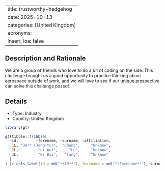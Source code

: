 
---
title: trustworthy-hedgehog
date: 2025-10-13
categories: [United Kingdom]
acronyms:
  insert_loa: false
---

## Description and Rationale

We are a group of friends who love to do a bit of coding on the side. This challenge brought us a good opportunity to practice thinking about aerospace outside of work, and we will love to see if our unique prespective can solve this challenge posed!

## Details

* Type: Industry
* Country: United Kingdom

```r
library(gt)

gt(tibble::tribble(
  ~id,        ~forename, ~surname, ~affiliation,
   1L, "Jerr (Jong-Yu)",  "Chang",     "Unknow",
   2L,         "Li Wei",     "Lu",     "Unknow",
   3L,         "Er Hai",   "fang",     "Unknow"
  )
) |> cols_label(id = md("**ID**"), forename = md("**Forename**"), surname ~ md("**Surname**"), affiliation ~ md("**Affiliation**"))
```
